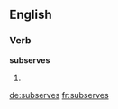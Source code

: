 ==English==

===Verb===
'''subserves'''

# {{third-person singular of|[[subserve]]}}

[[de:subserves]]
[[fr:subserves]]